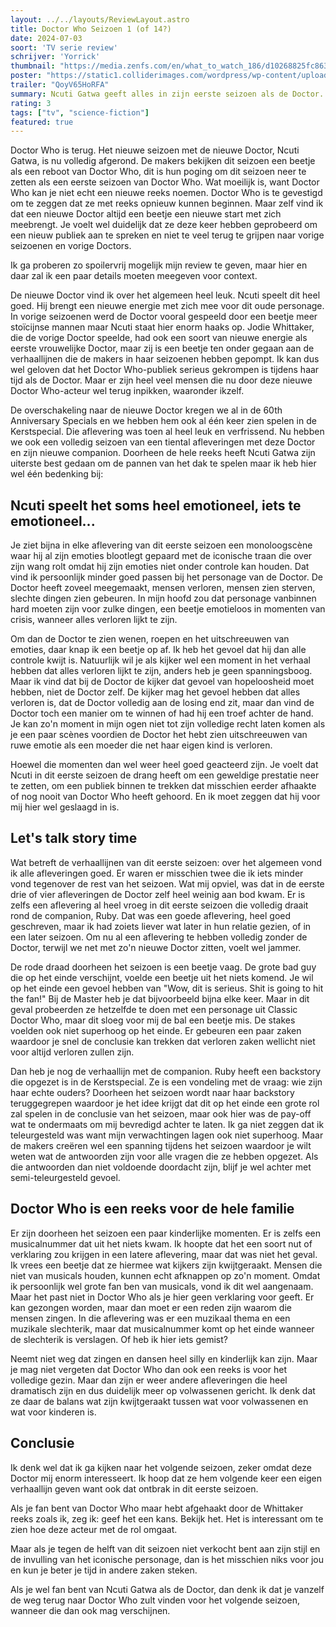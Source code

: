 ```yaml
---
layout: ../../layouts/ReviewLayout.astro
title: Doctor Who Seizoen 1 (of 14?)
date: 2024-07-03
soort: 'TV serie review'
schrijver: 'Yorrick'
thumbnail: "https://media.zenfs.com/en/what_to_watch_186/d10268825fc8638085db1b8e8ae5e1eb"
poster: "https://static1.colliderimages.com/wordpress/wp-content/uploads/2024/04/doctor-who-poster-season-14.jpeg"
trailer: "QoyV65HoRFA"
summary: Ncuti Gatwa geeft alles in zijn eerste seizoen als de Doctor. Hoewel er een paar keuzes gemaakt worden waar ik het zelf niet mee eens ben, is deze regeneratie van Doctor Who wel een aangename watch met genoeg in waardoor ik elke aflevering met plezier bekeek. Ik kijk nu al uit naar zijn volgende seizoen en alle avonturen die hij zal beleven.
rating: 3
tags: ["tv", "science-fiction"]
featured: true
---
```


Doctor Who is terug. Het nieuwe seizoen met de nieuwe Doctor, Ncuti Gatwa, is nu volledig afgerond. De makers bekijken dit seizoen een beetje als een reboot van Doctor Who, dit is hun poging om dit seizoen neer te zetten als een eerste seizoen van Doctor Who. Wat moeilijk is, want Doctor Who kan je niet echt een nieuwe reeks noemen. Doctor Who is te gevestigd om te zeggen dat ze met reeks opnieuw kunnen beginnen. Maar zelf vind ik dat een nieuwe Doctor altijd een beetje een nieuwe start met zich meebrengt. Je voelt wel duidelijk dat ze deze keer hebben geprobeerd om een nieuw publiek aan te spreken en niet te veel terug te grijpen naar vorige seizoenen en vorige Doctors.

Ik ga proberen zo spoilervrij mogelijk mijn review te geven, maar hier en daar zal ik een paar details moeten meegeven voor context.

De nieuwe Doctor vind ik over het algemeen heel leuk. Ncuti speelt dit heel goed. Hij brengt een nieuwe energie met zich mee voor dit oude personage. In vorige seizoenen werd de Doctor vooral gespeeld door een beetje meer stoïcijnse mannen maar Ncuti staat hier enorm haaks op. Jodie Whittaker, die de vorige Doctor speelde, had ook een soort van nieuwe energie als eerste vrouwelijke Doctor, maar zij is een beetje ten onder gegaan aan de verhaallijnen die de makers in haar seizoenen hebben gepompt. Ik kan dus wel geloven dat het Doctor Who-publiek serieus gekrompen is tijdens haar tijd als de Doctor. Maar er zijn heel veel mensen die nu door deze nieuwe Doctor Who-acteur wel terug inpikken, waaronder ikzelf.

De overschakeling naar de nieuwe Doctor kregen we al in de 60th Anniversary Specials en we hebben hem ook al één keer zien spelen in de Kerstspecial. Die aflevering was toen al heel leuk en verfrissend. Nu hebben we ook een volledig seizoen van een tiental afleveringen met deze Doctor en zijn nieuwe companion. Doorheen de hele reeks heeft Ncuti Gatwa zijn uiterste best gedaan om de pannen van het dak te spelen maar ik heb hier wel één bedenking bij:

## Ncuti speelt het soms heel emotioneel, iets te emotioneel...

Je ziet bijna in elke aflevering van dit eerste seizoen een monoloogscène waar hij al zijn emoties blootlegt gepaard met de iconische traan die over zijn wang rolt omdat hij zijn emoties niet onder controle kan houden. Dat vind ik persoonlijk minder goed passen bij het personage van de Doctor. De Doctor heeft zoveel meegemaakt, mensen verloren, mensen zien sterven, slechte dingen zien gebeuren. In mijn hoofd zou dat personage vanbinnen hard moeten zijn voor zulke dingen, een beetje emotieloos in momenten van crisis, wanneer alles verloren lijkt te zijn.

Om dan de Doctor te zien wenen, roepen en het uitschreeuwen van emoties, daar knap ik een beetje op af. Ik heb het gevoel dat hij dan alle controle kwijt is. Natuurlijk wil je als kijker wel een moment in het verhaal hebben dat alles verloren lijkt te zijn, anders heb je geen spanningsboog. Maar ik vind dat bij de Doctor de kijker dat gevoel van hopeloosheid moet hebben, niet de Doctor zelf. De kijker mag het gevoel hebben dat alles verloren is, dat de Doctor volledig aan de losing end zit, maar dan vind de Doctor toch een manier om te winnen of had hij een troef achter de hand. Je kan zo'n moment in mijn ogen niet tot zijn volledige recht laten komen als je een paar scènes voordien de Doctor het hebt zien uitschreeuwen van ruwe emotie als een moeder die net haar eigen kind is verloren.

Hoewel die momenten dan wel weer heel goed geacteerd zijn. Je voelt dat Ncuti in dit eerste seizoen de drang heeft om een geweldige prestatie neer te zetten, om een publiek binnen te trekken dat misschien eerder afhaakte of nog nooit van Doctor Who heeft gehoord. En ik moet zeggen dat hij voor mij hier wel geslaagd in is.

## Let's talk story time

Wat betreft de verhaallijnen van dit eerste seizoen: over het algemeen vond ik alle afleveringen goed. Er waren er misschien twee die ik iets minder vond tegenover de rest van het seizoen. Wat mij opviel, was dat in de eerste drie of vier afleveringen de Doctor zelf heel weinig aan bod kwam. Er is zelfs een aflevering al heel vroeg in dit eerste seizoen die volledig draait rond de companion, Ruby. Dat was een goede aflevering, heel goed geschreven, maar ik had zoiets liever wat later in hun relatie gezien, of in een later seizoen. Om nu al een aflevering te hebben volledig zonder de Doctor, terwijl we net met zo'n nieuwe Doctor zitten, voelt wel jammer.



De rode draad doorheen het seizoen is een beetje vaag. De grote bad guy die op het einde verschijnt, voelde een beetje uit het niets komend. Je wil op het einde een gevoel hebben van "Wow, dit is serieus. Shit is going to hit the fan!" Bij de Master heb je dat bijvoorbeeld bijna elke keer. Maar in dit geval probeerden ze hetzelfde te doen met een personage uit Classic Doctor Who, maar dit sloeg voor mij de bal een beetje mis. De stakes voelden ook niet superhoog op het einde. Er gebeuren een paar zaken waardoor je snel de conclusie kan trekken dat verloren zaken wellicht niet voor altijd verloren zullen zijn. 

Dan heb je nog de verhaallijn met de companion. Ruby heeft een backstory die opgezet is in de Kerstspecial. Ze is een vondeling met de vraag: wie zijn haar echte ouders? Doorheen het seizoen wordt naar haar backstory teruggegrepen waardoor je het idee krijgt dat dit op het einde een grote rol zal spelen in de conclusie van het seizoen, maar ook hier was de pay-off wat te ondermaats om mij bevredigd achter te laten. Ik ga niet zeggen dat ik teleurgesteld was want mijn verwachtingen lagen ook niet superhoog. Maar de makers creëren wel een spanning tijdens het seizoen waardoor je wilt weten wat de antwoorden zijn voor alle vragen die ze hebben opgezet. Als die antwoorden dan niet voldoende doordacht zijn, blijf je wel achter met semi-teleurgesteld gevoel.

## Doctor Who is een reeks voor de hele familie

Er zijn doorheen het seizoen een paar kinderlijke momenten. Er is zelfs een musicalnummer dat uit het niets kwam. Ik hoopte dat het een soort nut of verklaring zou krijgen in een latere aflevering, maar dat was niet het geval. Ik vrees een beetje dat ze hiermee wat kijkers zijn kwijtgeraakt. Mensen die niet van musicals houden, kunnen echt afknappen op zo'n moment. Omdat ik persoonlijk wel grote fan ben van musicals, vond ik dit wel aangenaam. Maar het past niet in Doctor Who als je hier geen verklaring voor geeft. Er kan gezongen worden, maar dan moet er een reden zijn waarom die mensen zingen. In die aflevering was er een muzikaal thema en een muzikale slechterik, maar dat musicalnummer komt op het einde wanneer de slechterik is verslagen. Of heb ik hier iets gemist?

Neemt niet weg dat zingen en dansen heel silly en kinderlijk kan zijn. Maar je mag niet vergeten dat Doctor Who dan ook een reeks is voor het volledige gezin. Maar dan zijn er weer andere afleveringen die heel dramatisch zijn en dus duidelijk meer op volwassenen gericht. Ik denk dat ze daar de balans wat zijn kwijtgeraakt tussen wat voor volwassenen en wat voor kinderen is.

## Conclusie

Ik denk wel dat ik ga kijken naar het volgende seizoen, zeker omdat deze Doctor mij enorm interesseert. Ik hoop dat ze hem volgende keer een eigen verhaallijn geven want ook dat ontbrak in dit eerste seizoen.

Als je fan bent van Doctor Who maar hebt afgehaakt door de Whittaker reeks zoals ik, zeg ik: geef het een kans. Bekijk het. Het is interessant om te zien hoe deze acteur met de rol omgaat. 

Maar als je tegen de helft van dit seizoen niet verkocht bent aan zijn stijl en de invulling van het iconische personage, dan is het misschien niks voor jou en kun je beter je tijd in andere zaken steken. 

Als je wel fan bent van Ncuti Gatwa als de Doctor, dan denk ik dat je vanzelf de weg terug naar Doctor Who zult vinden voor het volgende seizoen, wanneer die dan ook mag verschijnen.